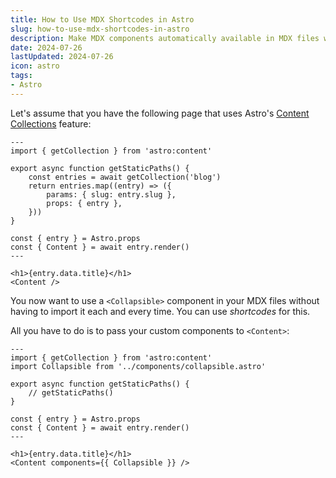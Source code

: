 ```yaml
---
title: How to Use MDX Shortcodes in Astro
slug: how-to-use-mdx-shortcodes-in-astro
description: Make MDX components automatically available in MDX files without importing them each time.
date: 2024-07-26
lastUpdated: 2024-07-26
icon: astro
tags:
- Astro
---
```


Let's assume that you have the following page that uses Astro's [Content Collections](https://docs.astro.build/en/guides/content-collections/) feature:

```astro title="src/pages/[...slug].astro"
---
import { getCollection } from 'astro:content'

export async function getStaticPaths() {
	const entries = await getCollection('blog')
	return entries.map((entry) => ({
		params: { slug: entry.slug },
		props: { entry },
	}))
}

const { entry } = Astro.props
const { Content } = await entry.render()
---

<h1>{entry.data.title}</h1>
<Content />
```

You now want to use a `<Collapsible>` component in your MDX files without having to import it each and every time. You can use _shortcodes_ for this.

All you have to do is to pass your custom components to `<Content>`:

```astro title="src/pages/[...slug].astro" highlight=3,14
---
import { getCollection } from 'astro:content'
import Collapsible from '../components/collapsible.astro'

export async function getStaticPaths() {
	// getStaticPaths()
}

const { entry } = Astro.props
const { Content } = await entry.render()
---

<h1>{entry.data.title}</h1>
<Content components={{ Collapsible }} />
```
